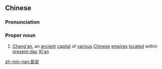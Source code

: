 {{also|长安}}
==Chinese==
{{zh-forms|s=长安}}
{{wikipedia|lang=zh}}
{{wikipedia|Chang'an}}

===Pronunciation===
{{zh-pron
|m=Cháng'ān
|c=coeng4 on1
|mn=Tiông-an
|cat=pn
}}

===Proper noun===
{{zh-proper noun}}

# [[Chang'an]], an [[ancient]] [[capital]] of [[various]] [[Chinese]] [[empire]]s [[locate]]d within [[present-day]] [[Xi'an]]

[[zh-min-nan:長安]]